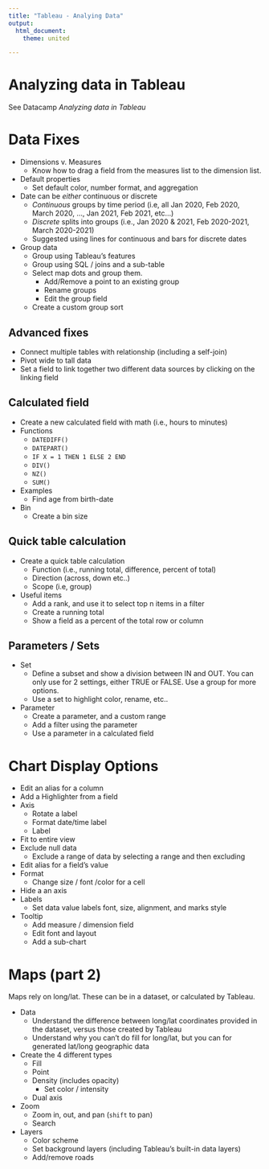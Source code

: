 ```yaml
--- 
title: "Tableau - Analying Data"
output: 
  html_document:
    theme: united

---
```



# Analyzing data in Tableau
 
See Datacamp *Analyzing data in Tableau*

# Data Fixes

- Dimensions v. Measures
  - Know how to drag a field from the measures list to the dimension list.
- Default properties
  - Set default color, number format, and aggregation
- Date can be *either* continuous or discrete
  - *Continuous* groups by time period (i.e, all Jan 2020, Feb 2020, March 2020, ..., Jan 2021, Feb 2021, etc...)
  - *Discrete* splits into groups (i.e., Jan 2020 & 2021, Feb 2020-2021, March 2020-2021)
  - Suggested using lines for continuous and bars for discrete dates
- Group data
  - Group using Tableau's features
  - Group using SQL / joins and a sub-table
  - Select map dots and group them. 
    - Add/Remove a point to an  existing group 
    - Rename groups
    - Edit the group field
  - Create a custom group sort



## Advanced fixes

- Connect multiple tables with relationship (including a self-join)
- Pivot wide to tall data
- Set a field to link together two different data sources by clicking on the linking field

## Calculated field
  
-  Create a new calculated field with math (i.e., hours to minutes)
- Functions
  - `DATEDIFF()`
  - `DATEPART()`
  - `IF X = 1 THEN 1 ELSE 2 END`
  - `DIV()`
  - `NZ()`
  - `SUM()`
- Examples
  - Find age from birth-date
- Bin
  - Create a bin size


## Quick table calculation

- Create a quick table calculation 
  - Function (i.e., running total, difference, percent of total)
  - Direction (across, down etc..)
  - Scope (i.e, group)
- Useful items
  - Add a rank, and use it to select top n items in a filter
  - Create a running total
  - Show a field as a percent of the total row or column

## Parameters / Sets

- Set
  - Define a subset and show a division between IN and OUT. You can only use for 2 settings, either TRUE or FALSE. Use a group for more options.
  - Use a set to highlight color, rename, etc..
- Parameter
  - Create a parameter, and a custom range
  - Add a filter using the parameter
  - Use a parameter in a calculated field
  
  
# Chart Display Options

- Edit an alias for a column
- Add a Highlighter from a field
- Axis
  - Rotate a label
  - Format date/time label
  - Label 
- Fit to entire view
- Exclude null data
  - Exclude a range of data by selecting a range and then excluding
- Edit alias for a field's value
- Format
  - Change size / font /color for a cell
- Hide a an axis  
- Labels
  - Set data value labels font, size, alignment, and marks style
- Tooltip
  - Add measure / dimension field
  - Edit font and layout
  - Add a sub-chart
  

# Maps (part 2)


Maps rely on long/lat. These can be in a dataset, or calculated by Tableau.

- Data
  - Understand the difference between long/lat coordinates provided in the dataset, versus those created by Tableau
  - Understand why you can't do fill for long/lat, but you can for generated lat/long geographic data
- Create the 4 different types
  - Fill
  - Point
  - Density (includes opacity)
    - Set color / intensity
  - Dual axis
- Zoom
  - Zoom in, out, and pan (`shift` to pan)
  - Search
- Layers
  - Color scheme
  - Set background layers (including Tableau's built-in data layers)
  - Add/remove roads
  


